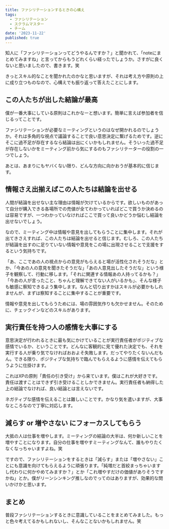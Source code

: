 ```yaml
---
title: ファシリテーションするときの心構え
tags:
  - ファシリテーション
  - スクラムマスター
  - チーム
date: '2023-11-22'
published: true
---
```


知人に「ファシリテーションってどうやるんですか？」と聞かれて、「noteにまとめてみますね」と言ってからもうどれくらい経ったでしょうか。さすがに良くないと思いましたので、書きます。笑

きっとスキル的なことを聞かれたのかなと思いますが、それは考え方や原則の上に成り立つものなので、心構えでも振り返って答えたことにします。

## この人たちが出した結論が最高

僕が一番大事にしている原則はこれかなーと想います。簡単に言えば参加者を信じるってことです。

ファシリテーションが必要なミーティングというのはなぜ開かれるのでしょうか。それは多角的な視点で議論することで良い意思決定に繋げるためです。逆にそこに過不足が存在するなら結論は出にくいかもしれません。そういった過不足が存在しないかをミーティング前から気にするのもファシリテーターの役割の一つでしょう。

あとは、あまりにもヤバくない限り、どんな方向に向かおうが基本的に信じます。

## 情報さえ出揃えばこの人たちは結論を出せる

人間が結論を出せない主な理由は情報が欠けているからです。欲しいものがあって自分が購入できる各場所での売値が全てわかっていればどこで買うか決めるのは容易ですが、一つわかっていなければここで買って良いかどうか悩むし結論を出せないでしょう。

なので、ミーティング中は情報や意見を出してもらうことに集中します。それが出てきさえすれば、この人たちは結論を出せると信じます。むしろ、この人たちが結論を出すのに足りていない情報や意見をこの場に出現させることで支援をするという気持ちです。

「あ、ここであの人の視点からの意見がもらえると場が活性化されそうだな」とか、「今あの人の意見を聞きたそうだな」「あの人意見出したそうだな」という様子を観察して、行動に移します。「それに関連する情報あの人持ってるかも？」「今あの人が言ったこと、ちゃんと理解できてない人がいるかも」、そんな様子も敏感に察知できるよう集中します。なんと切り出すかはスキルが必要かもしれませんが、まずは察知することに集中することが重要です。

情報や意見を出してもらうためには、場の雰囲気作りも欠かせません。そのために、チェックインなどのスキルがあります。

## 実行責任を持つ人の感情を大事にする

意思決定が行われるときに最も気にかけていることが実行責任者がポジティブな感情でいるか、ということです。どんなに客観的に見て優れた決定でも、それを実行する人が乗り気でなければおおよそ失敗します。だってやりたくないんだもん。できる限り、ポジティブな気持ちで臨んでもらえるように感情を伝えてもらうように仕掛けます。

これはXPの原則「責任の引き受け」から来ています。僕はこれが大好きです。責任は渡すことはできず引き受けることしかできません。実行責任者も納得した上の結論でなければ、良い結論とは言えないです。

ネガティブな感情を伝えることは難しいことです。かなり気を遣いますが、大事なところなので丁寧に対応します。

## 減らす or 増やさない にフォーカスしてもらう

大抵の人は仕事を増やします。ミーティングの結論の大半は、何か新しいことを増やすことになります。自分の仕事を増やすミーティングなんて、誰もやりたくなくなっちゃいますよね。笑

ですので、ファシリテーションをするときは「減らす」または「増やさない」ことにも意識を向けてもらえるように頑張ります。「純増だと首絞まっちゃいますし代わりに何かやめてみますか？」とか「これ増やすだけの価値がありそうですかね」とか。僕がリーンシンキング推しなのでってのはありますが、効果的な問いかけかと思います。

## まとめ

普段ファシリテーションするときに意識していることをまとめてみました。もっと色々考えてるかもしれないし、そんなことないかもしれません。笑
